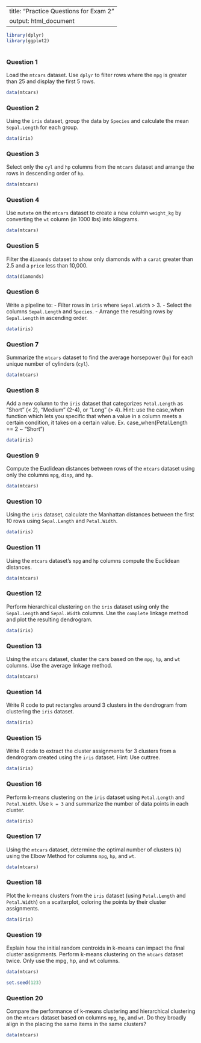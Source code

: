 
---
title: "Practice Questions for Exam 2"
output: html_document
---

```{r, include=FALSE}
library(dplyr)     
library(ggplot2)    
    
```




### Question 1
Load the `mtcars` dataset. Use `dplyr` to filter rows where the `mpg` is greater than 25 and display the first 5 rows.

```{r}
data(mtcars)
```

### Question 2
Using the `iris` dataset, group the data by `Species` and calculate the mean `Sepal.Length` for each group.

```{r}
data(iris)
```

### Question 3
Select only the `cyl` and `hp` columns from the `mtcars` dataset and arrange the rows in descending order of `hp`.

```{r}
data(mtcars)
```

### Question 4
Use `mutate` on the `mtcars` dataset to create a new column `weight_kg` by converting the `wt` column (in 1000 lbs) into kilograms.

```{r}
data(mtcars)
```

### Question 5
Filter the `diamonds` dataset to show only diamonds with a `carat` greater than 2.5 and a `price` less than 10,000.

```{r}
data(diamonds)
```

### Question 6
Write a pipeline to:
- Filter rows in `iris` where `Sepal.Width` > 3.
- Select the columns `Sepal.Length` and `Species`.
- Arrange the resulting rows by `Sepal.Length` in ascending order.

```{r}
data(iris)
```

### Question 7
Summarize the `mtcars` dataset to find the average horsepower (`hp`) for each unique number of cylinders (`cyl`).

```{r}
data(mtcars)
```

### Question 8
Add a new column to the `iris` dataset that categorizes `Petal.Length` as "Short" (< 2), "Medium" (2-4), or "Long" (> 4). Hint: use the case_when function which lets you specific that when a value in a column meets a certain condition, it takes on a certain value. Ex. case_when(Petal.Length == 2 ~ "Short")

```{r}
data(iris)
```


### Question 9
Compute the Euclidean distances between rows of the `mtcars` dataset using only the columns `mpg`, `disp`, and `hp`.

```{r}
data(mtcars)
```

### Question 10
Using the `iris` dataset, calculate the Manhattan distances between the first 10 rows using `Sepal.Length` and `Petal.Width`.

```{r}
data(iris)
```

### Question 11
Using the `mtcars` dataset's `mpg` and `hp` columns compute the Euclidean distances.

```{r}
data(mtcars)
```


### Question 12
Perform hierarchical clustering on the `iris` dataset using only the `Sepal.Length` and `Sepal.Width` columns. Use the `complete` linkage method and plot the resulting dendrogram.

```{r}
data(iris)
```

### Question 13
Using the `mtcars` dataset, cluster the cars based on the `mpg`, `hp`, and `wt` columns. Use the average linkage method.

```{r}
data(mtcars)
```

### Question 14
Write R code to put rectangles around 3 clusters in the dendrogram from clustering the `iris` dataset.

```{r}
data(iris)
```

### Question 15
Write R code to extract the cluster assignments for 3 clusters from a dendrogram created using the `iris` dataset. Hint: Use cuttree.

```{r}
data(iris)
```

### Question 16
Perform k-means clustering on the `iris` dataset using `Petal.Length` and `Petal.Width`. Use `k = 3` and summarize the number of data points in each cluster.

```{r}
data(iris)
```

### Question 17
Using the `mtcars` dataset, determine the optimal number of clusters (`k`) using the Elbow Method for columns `mpg`, `hp`, and `wt`.

```{r}
data(mtcars)
```

### Question 18
Plot the k-means clusters from the `iris` dataset (using `Petal.Length` and `Petal.Width`) on a scatterplot, coloring the points by their cluster assignments.

```{r}
data(iris)
```

### Question 19
Explain how the initial random centroids in k-means can impact the final cluster assignments. Perform k-means clustering on the `mtcars` dataset twice. Only use the mpg, hp, and wt columns.

```{r}
data(mtcars)

set.seed(123)
```

### Question 20
Compare the performance of k-means clustering and hierarchical clustering on the `mtcars` dataset based on columns `mpg`, `hp`, and `wt`. Do they broadly align in the placing the same items in the same clusters?

```{r}
data(mtcars)

```
